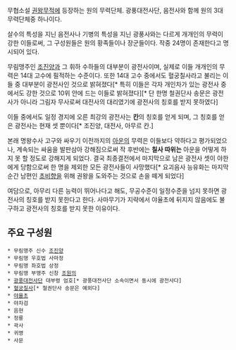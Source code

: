 무협소설 [[권왕무적]]에 등장하는 원의 무력단체. 광풍대전사단, 음전사와 함께 원의 3대 무력단체중 하나이다.

살수의 특성을 지닌 음전사나 기병의 특성을 지닌 광풍사와는 다르게 개개인의 무력이 강한 이들로써, 그 구성원들은 원의 황족들이나 장군들이다. 작중 24명이 존재한다고 명시되어 있다.

무림맹주인 [[조진양]]과 그 휘하 수하들의 대부분이 광전사이며, 실제로 이들 개개인의 무력은 14대 고수에 필적하는 수준이다. 또한 14대 고수 중에서도 혈궁칠사라고 불리는 이들 중 대부분이 광전사인 것으로 밝혀졌다[* 특히 이들은 각자 개인차가 있는 광전사 중에서도 강한 것으로 10위 안에 드는 이들로 밝혀졌다][* 단 한명 철권단사 송문은 광전사가 아니라 그림자 무사로써 대전사의 대리였기에 광전사의 칭호를 받지 못하였다]

이들 중에서도 일정 경지에 오른 최강의 광전사는 '''칸'''의 칭호를 얻게 되며, 그 칭호를 얻은 광전사는 현재 셋 뿐이다[* 조진양, 대전사, 아무르 칸.]

본래 명왕수사 고구와 싸우기 이전까지의 [[아운]]의 무력은 이들보다 약하다고 평가되었으나, 계속되는 싸움을 발판삼아 강해짐으로써 작 후반에는 '''칠사 따위는''' 아운을 어떻게 하지 못 할 정도로 강해지게 되었다. 결국 최종결전에서 마지막으로 남은 광전사 셋이 야한에게 당함으로써 한 명을 제외한 모든 광전사들이 사망했다[* 요괴음사 능유화는 마지막 순간 남편인 [[초비향]]을 위해 권왕을 도와주는 것으로 손을 떼게 되었다]

여담으로, 아무리 다른 능력이 뛰어나다고 해도, 무공수준이 일정수준을 넘지 못하면 광전사의 칭호를 받지 못한다고 한다. 사마무기가 지략에서 야율초에 뒤지지 않음에도 불구하고 광전사의 칭호를 받지 못한 이유이다.


== 주요 구성원 ==

 * 무림맹주 신수 [[조진양]]
 * 무림맹 우호법 사마정
 * 무림맹 좌호법 상정
 * 무림맹 부맹주 신창 [[조원의]]
 * [[광풍대전사단]] 대부령 엄호[* 광풍대전사단 소속이면서 동시에 광전사다]
 * [[혈궁칠사]][* 철권단사 송문은 예외다]
 * [[야율초]]
 * 야차검
 * 음현
 * 정룡
 * 곽사
 * 귀영
 * 사문
